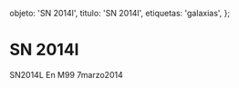 
  objeto: 'SN 2014l',
  titulo: 'SN 2014l',
  etiquetas: 'galaxias',
};

# SN 2014l

<Imagen
  src="objeto/sn2014-l_20140307_1_sn2014l_20140307_i88.jpg"
  fecha="20140307"
/>

SN2014L En M99 7marzo2014